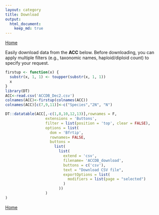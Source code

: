 ```yaml
---
layout: category
title: Download
output:
  html_document:
    keep_md: true
---
```

[Home](/ACC)

Easily download data from the **ACC** below. Before downloading, you can apply multiple filters (e.g., taxonomic names, haploid/diploid count) to specify your request.


```r
firstup <- function(x) {
  substr(x, 1, 1) <- toupper(substr(x, 1, 1))
  x
}
library(DT)
ACC<-read.csv('ACCDB_Dec2.csv')
colnames(ACC)<-firstup(colnames(ACC))
colnames(ACC)[c(7,9,11)]<-c("Species","2N", "N")

DT::datatable(ACC[,-c(1,8,10,12,13)],rownames = F,
                  extensions = 'Buttons',
                  filter = list(position = 'top', clear = FALSE),
                  options = list(
                    dom = 'Bfrtip',
                    rownames= FALSE,
                    buttons = 
                      list(
                        list(
                          extend = 'csv',
                          filename= 'ACCDB_download',
                          buttons = c('csv'),
                          text = "Download CSV file",
                          exportOptions = list(
                            modifiers = list(page = "selected")
                          )
                        ))
                  )
)
```


[Home](/ACC)


